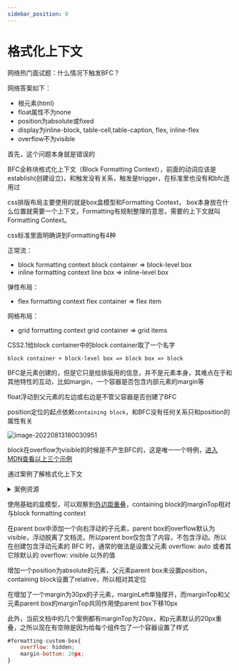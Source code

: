 ---
sidebar_position: 0
---

# 格式化上下文

网络热门面试题：什么情况下触发BFC？

网络答案如下：

* 根元素(html)
* float属性不为none
* position为absolute或fixed
* display为inline-block, table-cell,table-caption, flex, inline-flex
* overflow不为visible

首先，这个问题本身就是错误的

BFC全称块格式化上下文（Block Formatting Context），前面的动词应该是establish(创建设立)，和触发没有关系，触发是trigger，在标准里也没有和bfc连用过

css排版布局主要使用的就是box盒模型和Formatting Context， box本身放在什么位置就需要一个上下文，Formatting有规制整理的意思，需要的上下文就叫Formatting Context。

css标准里面明确讲到Formatting有4种

正常流：

* block formatting context
  block container => block-level box
* inline formatting context
  line box => inline-level box

弹性布局：

* flex formatting context
  flex container => flex item

网格布局：

* grid formatting context
  grid container => grid items

CSS2.1给block container中的block container取了一个名字

```
block container + block-level box => block box => block
```

BFC是元素创建的，但是它只是给排版用的信息，并不是元素本身，其难点在于和其他特性的互动，比如margin，一个容器是否包含内部元素的margin等

float浮动到父元素的左边或右边是不管父容器是否创建了BFC

position定位的起点依赖`containing block`，和BFC没有任何关系只和position的属性有关

![image-20220813180030951](img/image-20220813180030951.png)

block在overflow为visible的时候是不产生BFC的，这是唯一一个特例，[进入MDN查看以上三个示例](https://developer.mozilla.org/zh-CN/docs/Web/Guide/CSS/Block_formatting_context)

通过案例了解格式化上下文


<details>
  <summary>案例资源</summary>
  <Tabs>
    <TabItem value="CSS" label="CSS" default>
      <CodeBlock
        language="css"
        title="src/components/FormattingContext/styles.module.css"
        showLineNumbers>
{`#margin {
    margin: 20px;
    width: 500px;
    outline: solid 20px rgba(0, 255, 0, 0.2);
}
#bfc {
    width: 500px;
    overflow: visible;
    outline: solid 20px rgba(0, 0, 255, 0.2);
    overflow: hidden;
    margin: 20px;
}
#containing-block {
    width: 400px;
    overflow: visible;
    outline: solid 20px rgba(255, 255, 0, 0.2);
    margin: 20px;
    position: relative;
}
#parent-box {
    width: 200px;
    outline: solid 1px green;
}
#inner1 {
    float: right;
    background-color: lightgreen;
    width: 50px;
    height: 50px;
}
#inner2 {
    position: absolute;
    right: 0px;
    background-color: lightblue;
    width: 50px;
    height: 50px;
}
#inner3 {
    margin: 30px;
    background-color: red;
    outline: solid 30px rgba(255, 0, 0, 0.2);
    width: 50px;
    height: 50px;
}`}
      </CodeBlock>
    </TabItem>
    <TabItem value="JavaScript" label="JavaScript">
      <CodeBlock
        language="jsx"
        title="/src/components/FormattingContext/index.js"
        showLineNumbers>
{`function FormattingContext() {
  return (
    <>
      <div id={styles.margin}>margin:20px;</div>
      <div id={styles.bfc}>
        <div id={styles['containing-block']}>
          <div id={styles['parent-box']}>
            <div id={styles.inner1}>
              float:
              right
            </div>
            <div id={styles.inner2}>
              position:
              absolute
            </div>
            <div id={styles.inner3}>
              margin:
              30px
            </div>
            parent box
          </div>
          containing block
        </div>
        block formatting context/margin:20px
      </div>
    </>
  )
}`}
      </CodeBlock>
    </TabItem>
  </Tabs>
</details>


使用基础的盒模型，可以观察到[外边距重叠](https://developer.mozilla.org/zh-CN/docs/Web/CSS/CSS_Box_Model/Mastering_margin_collapsing)，containing block的marginTop相对与block formatting context

<FormattingContextBase />

在parent box中添加一个向右浮动的子元素，parent box的overflow默认为visible，浮动脱离了文档流，所以parent box仅包含了内容，不包含浮动。所以在创建包含浮动元素的 BFC 时，通常的做法是设置父元素 overflow: auto 或者其它除默认的 overflow: visible 以外的值

<FormattingContextFloat />

增加一个position为absolute的元素，父元素parent box未设置position，containing block设置了relative，所以相对其定位

<FormattingContextPosition />

在增加了一个margin为30px的子元素，marginLeft单独撑开，而marginTop和父元素parent box的marginTop共同作用使parent box下移10px

<FormattingContext />

此外，当前文档中的几个案例都有marginTop为20px，和p元素默认的20px重叠，之所以现在有空隙是因为给每个组件包了一个容器设置了样式

```js
#formatting-custom-box{
    overflow: hidden;
    margin-bottom: 20px;
}
```